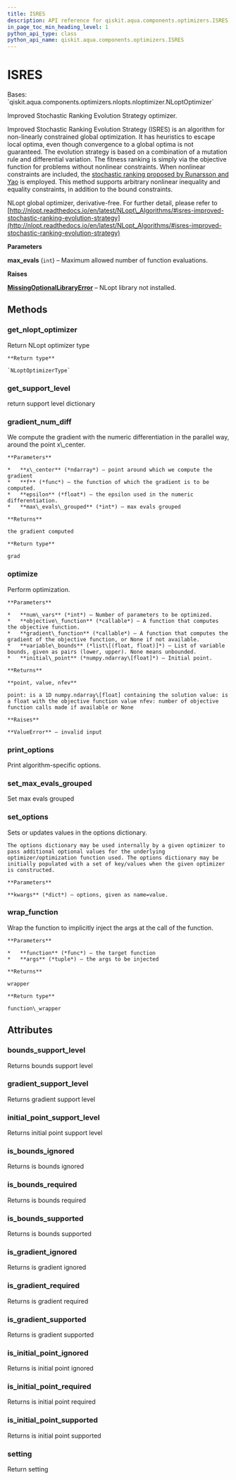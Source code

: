 ```yaml
---
title: ISRES
description: API reference for qiskit.aqua.components.optimizers.ISRES
in_page_toc_min_heading_level: 1
python_api_type: class
python_api_name: qiskit.aqua.components.optimizers.ISRES
---
```


# ISRES

<Class id="qiskit.aqua.components.optimizers.ISRES" isDedicatedPage={true} github="https://github.com/qiskit-community/qiskit-aqua/tree/stable/0.9/qiskit/aqua/components/optimizers/nlopts/isres.py" signature="ISRES(max_evals=1000)" modifiers="class">
  Bases: `qiskit.aqua.components.optimizers.nlopts.nloptimizer.NLoptOptimizer`

  Improved Stochastic Ranking Evolution Strategy optimizer.

  Improved Stochastic Ranking Evolution Strategy (ISRES) is an algorithm for non-linearly constrained global optimization. It has heuristics to escape local optima, even though convergence to a global optima is not guaranteed. The evolution strategy is based on a combination of a mutation rule and differential variation. The fitness ranking is simply via the objective function for problems without nonlinear constraints. When nonlinear constraints are included, the [stochastic ranking proposed by Runarsson and Yao](https://www.cs.bham.ac.uk/~xin/papers/published_tec_sep00_constraint.pdf) is employed. This method supports arbitrary nonlinear inequality and equality constraints, in addition to the bound constraints.

  NLopt global optimizer, derivative-free. For further detail, please refer to [http://nlopt.readthedocs.io/en/latest/NLopt\_Algorithms/#isres-improved-stochastic-ranking-evolution-strategy](http://nlopt.readthedocs.io/en/latest/NLopt_Algorithms/#isres-improved-stochastic-ranking-evolution-strategy)

  **Parameters**

  **max\_evals** (`int`) – Maximum allowed number of function evaluations.

  **Raises**

  [**MissingOptionalLibraryError**](qiskit.aqua.MissingOptionalLibraryError "qiskit.aqua.MissingOptionalLibraryError") – NLopt library not installed.

  ## Methods

  <span id="qiskit-aqua-components-optimizers-isres-get-nlopt-optimizer" />

  ### get\_nlopt\_optimizer

  <Function id="qiskit.aqua.components.optimizers.ISRES.get_nlopt_optimizer" signature="ISRES.get_nlopt_optimizer()">
    Return NLopt optimizer type

    **Return type**

    `NLoptOptimizerType`
  </Function>

  <span id="qiskit-aqua-components-optimizers-isres-get-support-level" />

  ### get\_support\_level

  <Function id="qiskit.aqua.components.optimizers.ISRES.get_support_level" signature="ISRES.get_support_level()">
    return support level dictionary
  </Function>

  <span id="qiskit-aqua-components-optimizers-isres-gradient-num-diff" />

  ### gradient\_num\_diff

  <Function id="qiskit.aqua.components.optimizers.ISRES.gradient_num_diff" signature="ISRES.gradient_num_diff(x_center, f, epsilon, max_evals_grouped=1)" modifiers="static">
    We compute the gradient with the numeric differentiation in the parallel way, around the point x\_center.

    **Parameters**

    *   **x\_center** (*ndarray*) – point around which we compute the gradient
    *   **f** (*func*) – the function of which the gradient is to be computed.
    *   **epsilon** (*float*) – the epsilon used in the numeric differentiation.
    *   **max\_evals\_grouped** (*int*) – max evals grouped

    **Returns**

    the gradient computed

    **Return type**

    grad
  </Function>

  <span id="qiskit-aqua-components-optimizers-isres-optimize" />

  ### optimize

  <Function id="qiskit.aqua.components.optimizers.ISRES.optimize" signature="ISRES.optimize(num_vars, objective_function, gradient_function=None, variable_bounds=None, initial_point=None)">
    Perform optimization.

    **Parameters**

    *   **num\_vars** (*int*) – Number of parameters to be optimized.
    *   **objective\_function** (*callable*) – A function that computes the objective function.
    *   **gradient\_function** (*callable*) – A function that computes the gradient of the objective function, or None if not available.
    *   **variable\_bounds** (*list\[(float, float)]*) – List of variable bounds, given as pairs (lower, upper). None means unbounded.
    *   **initial\_point** (*numpy.ndarray\[float]*) – Initial point.

    **Returns**

    **point, value, nfev**

    point: is a 1D numpy.ndarray\[float] containing the solution value: is a float with the objective function value nfev: number of objective function calls made if available or None

    **Raises**

    **ValueError** – invalid input
  </Function>

  <span id="qiskit-aqua-components-optimizers-isres-print-options" />

  ### print\_options

  <Function id="qiskit.aqua.components.optimizers.ISRES.print_options" signature="ISRES.print_options()">
    Print algorithm-specific options.
  </Function>

  <span id="qiskit-aqua-components-optimizers-isres-set-max-evals-grouped" />

  ### set\_max\_evals\_grouped

  <Function id="qiskit.aqua.components.optimizers.ISRES.set_max_evals_grouped" signature="ISRES.set_max_evals_grouped(limit)">
    Set max evals grouped
  </Function>

  <span id="qiskit-aqua-components-optimizers-isres-set-options" />

  ### set\_options

  <Function id="qiskit.aqua.components.optimizers.ISRES.set_options" signature="ISRES.set_options(**kwargs)">
    Sets or updates values in the options dictionary.

    The options dictionary may be used internally by a given optimizer to pass additional optional values for the underlying optimizer/optimization function used. The options dictionary may be initially populated with a set of key/values when the given optimizer is constructed.

    **Parameters**

    **kwargs** (*dict*) – options, given as name=value.
  </Function>

  <span id="qiskit-aqua-components-optimizers-isres-wrap-function" />

  ### wrap\_function

  <Function id="qiskit.aqua.components.optimizers.ISRES.wrap_function" signature="ISRES.wrap_function(function, args)" modifiers="static">
    Wrap the function to implicitly inject the args at the call of the function.

    **Parameters**

    *   **function** (*func*) – the target function
    *   **args** (*tuple*) – the args to be injected

    **Returns**

    wrapper

    **Return type**

    function\_wrapper
  </Function>

  ## Attributes

  ### bounds\_support\_level

  <Attribute id="qiskit.aqua.components.optimizers.ISRES.bounds_support_level">
    Returns bounds support level
  </Attribute>

  ### gradient\_support\_level

  <Attribute id="qiskit.aqua.components.optimizers.ISRES.gradient_support_level">
    Returns gradient support level
  </Attribute>

  ### initial\_point\_support\_level

  <Attribute id="qiskit.aqua.components.optimizers.ISRES.initial_point_support_level">
    Returns initial point support level
  </Attribute>

  ### is\_bounds\_ignored

  <Attribute id="qiskit.aqua.components.optimizers.ISRES.is_bounds_ignored">
    Returns is bounds ignored
  </Attribute>

  ### is\_bounds\_required

  <Attribute id="qiskit.aqua.components.optimizers.ISRES.is_bounds_required">
    Returns is bounds required
  </Attribute>

  ### is\_bounds\_supported

  <Attribute id="qiskit.aqua.components.optimizers.ISRES.is_bounds_supported">
    Returns is bounds supported
  </Attribute>

  ### is\_gradient\_ignored

  <Attribute id="qiskit.aqua.components.optimizers.ISRES.is_gradient_ignored">
    Returns is gradient ignored
  </Attribute>

  ### is\_gradient\_required

  <Attribute id="qiskit.aqua.components.optimizers.ISRES.is_gradient_required">
    Returns is gradient required
  </Attribute>

  ### is\_gradient\_supported

  <Attribute id="qiskit.aqua.components.optimizers.ISRES.is_gradient_supported">
    Returns is gradient supported
  </Attribute>

  ### is\_initial\_point\_ignored

  <Attribute id="qiskit.aqua.components.optimizers.ISRES.is_initial_point_ignored">
    Returns is initial point ignored
  </Attribute>

  ### is\_initial\_point\_required

  <Attribute id="qiskit.aqua.components.optimizers.ISRES.is_initial_point_required">
    Returns is initial point required
  </Attribute>

  ### is\_initial\_point\_supported

  <Attribute id="qiskit.aqua.components.optimizers.ISRES.is_initial_point_supported">
    Returns is initial point supported
  </Attribute>

  ### setting

  <Attribute id="qiskit.aqua.components.optimizers.ISRES.setting">
    Return setting
  </Attribute>
</Class>

